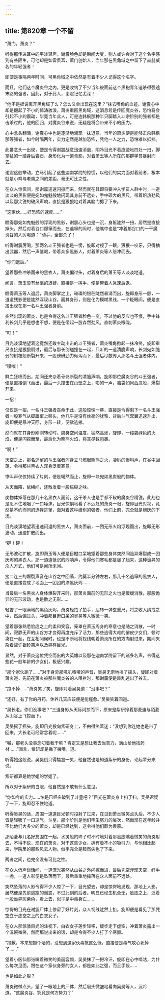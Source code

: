 ```yaml
---
---
---
```

title: 第820章 一个不留
---



“萧门，萧炎？”

听得那传进耳中的平淡轻声，谢震脸色却是瞬间大变，别人或许会对于这个名字感到有些陌生，可他却是如雷贯耳，萧门创始人，当年那在黑角域之中留下了赫赫威名的年轻强者！

即便是事隔两年时间，可黑角域之中依然是有着不少人记得这个名字。

而且，他们这个魔炎谷之内，更是收纳了不少当年被面前这个黑袍青年追杀得强途末路的强者，因此，对于此人，谢震记忆尤深！

“他不是据说离开黑角域了么？怎么又会出现在这里？”抹去嘴角的血迹，谢震心中却是翻起了不小的惊涛骇浪，萧炎重回黑角域，这消息若是传回魔炎谷，恐怕将会引起不小的震动，毕竟当年此人，可是连韩枫那种半只脚踏入斗宗阶别的强者都是击杀过的，他的回归，对魔炎谷来说，无疑是将会带来不小的压力。

心中念头翻涌，谢震心中也是逐渐地涌现一抹退意，当年的萧炎便是能够击杀韩枫那等强者，如今时隔两年，实力定然是越加恐怖，凭他一人之力，恐怕难以抵挡。

此番念头一出现，便是令得谢震战意迅速消退，阴冷目光不着痕迹地四处一扫，脚掌猛的一踏身后岩石，身形化为一道青影，对着萧玉等人所在的那群学员暴射而去。

谢震这般举动，立马引起了这些迦南学院的惊慌，以他们的实力面对着前者，根本就是小鸡与老鹰之间的差距，毫无可比之性。

在众人惊慌间，那谢震迅速闪掠而来，然而就在其即将要冲入学员人群中时，一道淡淡的黑影便是宛如鬼魅般地闪现其身前不远处，手中硕大的黑尺，带着炽热劲风以及那尖锐的破风声响，直接是狠狠地对着其脑门劈了下来。

“这家伙……好恐怖的速度……”

瞧得那宛如鬼魅般的浮现的黑影，谢震心头也是一沉，身躯陡然一扭，居然是直接掉头，然后对着谷口爆窜而去，在逃窜的同时，他嘴中也是“冲着那谷口的一干魔炎谷的人厉喝道：“动手，全部杀了！

听得谢震厉喝，那两名斗王强者也是一愣，旋即对视了一眼，狠狠一咬牙，只得抽出武器，然后一声低喝，带着众多黑影人，对着萧炎等人怒冲而去。

“你们退后。”

望着那些冲杀而来的黑衣人，萧炎偏过头，对着身后的萧玉等人淡淡地道。

闻言，萧玉没有丝毫的迟疑，直接是一挥手，便是带着人急速后退。

瞧得萧玉等人退后，萧炎脚掌之上，璀璨的银芒陡然暴涌而出，旋即身形一颤，一道道残影便是陡然浮现山谷，而其身形，则是化为模糊黑线，一个眨眼间，便是直接出现在那一名斗王强者身前。

突然出现的萧炎，也是令得这名斗王强者脸色一变，不过他的反应也不慢，手中锋利长剑几乎是想也不想，便是在带起一股森然劲风，直刺萧炎喉咙。

“叮！”

目光淡漠地望着这竟然还敢主动出击的斗王强者，萧炎嘴角掀起一抹冷笑，旋即重尺直接是狠狠扇过，最后与那长剑碰撞在一起，只听的一道清脆声响，长剑宛如脆弱的树枝般断裂开来，一股磅礴劲力倾泻而下，最后尽数传入那名斗王强者体内。

“噗嗤！”

鲜血狂喷而出，期间还夹杂着骨骼断裂的清脆声响，旋即那位魔炎谷的斗王强者，便是直接倒飞而出，最后一头撞击在山壁之上，嘭的一声，脑袋如同西瓜般，爆裂开来。

一招！

仅仅是一招，一名斗王强者丧命于此，这般惊悚一幕，直接是令得剩下一名斗王强者一股寒气从脚跟窜上额头，他几乎是没有丝毫的犹豫，背后斗气双翼迅速升出，旋即便是暴冲天际，身形一转，便欲逃掠。

然而就在其身形刚刚转动时，周身空间温度，猛然高涨，旋即，一缕碧绿色的火焰，便是闪掠而至，最后化为熊熊火焰，将其尽数包裹。

“啊！”

天空之上，那名逃窜的斗王强者浑身立马燃起熊熊之火，凄厉的惨叫声，在谷中回荡，令得那些黑衣人浑身泛着寒意。

惨叫声仅仅持续了片刻，便是噶然而止，旋即一块宛如黑炭般的物体。

从天而降，依稀间，还散发着一股焦糊之味。

炭物体掉落在那几十名黑衣人面前，这干杀人也是手都不软的魔炎谷精锐，此刻也是忍不住地咽了一口唾沫，目光惊惧地看了不远处的萧炎一眼，旋即目光对视，竟然是不约而同的选择逃窜，面对着这种级别的强者，他们上前，完全就是炮灰的下场。

目光淡漠地望着迅速闪退的黑衣人，萧炎面前，一团无形火焰浮现而出，旋即无形波动，迅速扩散而出。

“砰！砰！

无形波动扩散，旋即萧玉等人便是目瞪口呆地望着那些身体突然间诡异爆裂成一团灰烬的黑衣人，那一道道低沉的闷响声，令得他们寒毛都是竖了起来，这种诡异的杀人方式，他们可是闻所未闻。

接二连三的爆裂声音在山谷之中回荡，约莫半分钟左右，那几十名逃窜的黑衣人，便是直接变成了地面上一团团的漆黑灰烬……

当最后一名黑衣人身体爆裂开来时，那萧炎面前的无形之火也是缓缓消散，那股诡异的无形波动，也是散之无形……

轻瞥了一眼满地的黑色灰烬，萧炎轻拍了拍手，屈转一弹玄重尺，将之收入纳戒之中，然后偏过头，冲着那目瞪口呆的吴昊等人微微一笑。

望着那张熟悉脸庞之上的柔和笑容，笼罩在萧玉周身的寒意也是随之消散，一时间，寂静无声的山谷方才变得再度充斥了活力，那些逃得大难的俏皮少女们，顿时凑在一起，在互相问候时，也是不断地将视线朝着萧炎所在的方向射过来，期间夹杂着些许银铃笑声以及异样目光。

显然，对于萧炎这位凭空而出的大英雄以及那在迦南学院留下的诸多名声，令得这些花一般年龄的少女们，极感兴趣。

“那个家伙跑了……”对于身旁那叽叽喳喳的声音，吴昊无奈地摇了摇头，旋即对着萧炎道，先前在萧炎被那些魔炎谷的人阻拦时，那谢震便是趁乱逃出了谷去。

“跑不掉……”萧炎笑了笑，旋即对着吴昊道：“没事吧？”

“还好，有了你的丹药，休养几天应该便是能痊愈。”吴昊笑着回道。

“吴长老。你们没事吧？”三道身影从天际闪掠而下，原来是紫研拎着那麦迪与陌菱从山谷上飞掠而下。

吴昊摇了摇头，旋即目光投向紫研身上，不由得笑着迷：“没想到你连她也是带了回来，大长老可经常念着呢……”

“嘁，那老头没事念叨着我干嘛？肯定又是想让我去当苦力，满山给他找药材……”闻言，紫研却是撇了撇嘴，道。

听得她这般说，吴昊倒只得尴尬一笑，他自然也是知道紫研的身份，论起辈分来说。

紫研都算是她学姐的学姐了。

所以对于紫研的白眼，他自然是不敢有什么意见。

“你如今的实力……怕是已经突破到了斗皇吧？”目光在萧炎身上扫了扫，吴昊迟疑了一下，旋即忍不住地道。

听得吴昊的话，周围一道道目光顿时投射了过来，在见到萧炎微笑点头后，不少人皆是轻吸了一口凉气，斗皇，那个阶别是他们毕生努力的层次，然而现在这年龄并不比他们大多少的萧炎，却是已经达到，这令得他们颇为羡慕。

那陌菱与几名好友围在一起，水灵般的眸子时不时地对着那脸庞噙着微笑的萧炎射去，不得不说，现在的萧炎，对于这些少女，拥有着不小的吸引力，与他相比起来，学院里的那些风云人物，似乎完全是黯然失色了下来。

两者之间，也完全没有可比之性。

在众人低声谈话间，一道流光突然从山谷之外闪掠而进，最后凭空浮现天空，纤手一抛，一道人影便是坠落而下，最后重重地摔落在众人面前不远处。

突然坠落的人影令得不少人惊了一下，目光望去，却是惊愕地发现，那地上人影，居然便是先前逃跑的谢震，不过此刻的后者，明显已经生机全无，脸庞之上，泛着一股诡异灰紫色，看上去，似乎是中毒身亡……

惊愕的目光在谢震尸体上停留了好片刻，众人视线陡然上抬，旋即便是看见了那凭空立于虚空之上的白衣女子。

在众人那惊骇目光的注视下，白衣女子莲步轻移，缓步走下虚空，冲着萧炎露出一个温婉微笑，然而那说出来的话，却是令得不少人打了个寒颤。

“抱歉，本来想抓个活的，没想到这家伙毒抗这么低，直接便是毒气攻心死掉了……”

望着小医仙那张噙着微笑的美丽容颜，吴昊抹了一把冷汗，旋即在心中嘀咕，为什么每次见面，跟在这个家伙身旁的女人，都是如此之强，而且手段……

也是如此之狠？

萧炎微微点头，望了一眼地上的尸体，然后眉头微皱地看向吴昊等人，沉吟道。“这魔炎谷，究竟是何方势力？”